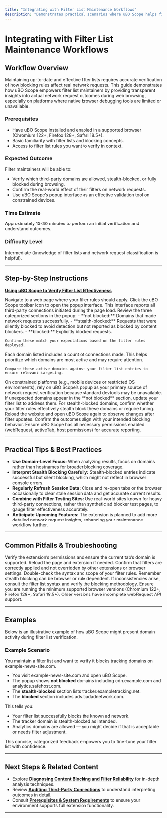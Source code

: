 ```yaml
---
title: "Integrating with Filter List Maintenance Workflows"
description: "Demonstrates practical scenarios where uBO Scope helps filter list maintainers verify network request outcomes, especially on platforms with limited debugging tools. Covers workflow tips and anticipated new features for filter maintainers."
---
```


# Integrating with Filter List Maintenance Workflows

## Workflow Overview

Maintaining up-to-date and effective filter lists requires accurate verification of how blocking rules affect real network requests. This guide demonstrates how uBO Scope empowers filter list maintainers by providing transparent insights into actual network request outcomes during web browsing, especially on platforms where native browser debugging tools are limited or unavailable.

### Prerequisites
- Have uBO Scope installed and enabled in a supported browser (Chromium 122+, Firefox 128+, Safari 18.5+).
- Basic familiarity with filter lists and blocking concepts.
- Access to filter list rules you want to verify in context.

### Expected Outcome
Filter maintainers will be able to:
- Verify which third-party domains are allowed, stealth-blocked, or fully blocked during browsing.
- Confirm the real-world effect of their filters on network requests.
- Use uBO Scope’s popup interface as an effective validation tool on constrained devices.

### Time Estimate
Approximately 15-30 minutes to perform an initial verification and understand outcomes.

### Difficulty Level
Intermediate (knowledge of filter lists and network request classification is helpful).

---

## Step-by-Step Instructions

<u>**Using uBO Scope to Verify Filter List Effectiveness**</u>

<Steps>
  <Step title="Open uBO Scope Popup on the Target Website">
    Navigate to a web page where your filter rules should apply. Click the uBO Scope toolbar icon to open the popup interface. This interface reports all third-party connections initiated during the page load.
  </Step>
  <Step title="Interpret Connection Outcomes">
    Review the three categorized sections in the popup:
    - **not blocked:** Domains that made network requests successfully.
    - **stealth-blocked:** Requests that were silently blocked to avoid detection but not reported as blocked by content blockers.
    - **blocked:** Explicitly blocked requests.

    Confirm these match your expectations based on the filter rules deployed.
  </Step>
  <Step title="Analyze Domain Counts and Frequencies">
    Each domain listed includes a count of connections made. This helps prioritize which domains are most active and may require attention.
    
    Compare these active domains against your filter list entries to ensure relevant targeting.
  </Step>
  <Step title="Validate on Devices with Limited Debugging">
    On constrained platforms (e.g., mobile devices or restricted OS environments), rely on uBO Scope’s popup as your primary source of network request verification because standard devtools may be unavailable.
  </Step>
  <Step title="Iterate Filter Rules Based on Observed Outcomes">
    If unexpected domains appear in the **not blocked** section, update your filter list to address them.
    For stealth-blocked domains, confirm whether your filter rules effectively stealth block these domains or require tuning.
  </Step>
  <Step title="Repeat Testing to Confirm Changes">
    Reload the website and open uBO Scope again to observe changes after filter updates. Confirm the outcomes align with your intended blocking behavior.
  </Step>
</Steps>

<Check>
Ensure uBO Scope has all necessary permissions enabled (webRequest, activeTab, host permissions) for accurate reporting.
</Check>

---

## Practical Tips & Best Practices

- **Use Domain-Level Focus:** When analyzing results, focus on domains rather than hostnames for broader blocking coverage.
- **Interpret Stealth Blocking Carefully:** Stealth-blocked entries indicate successful but silent blocking, which might not reflect in browser console errors.
- **Regularly Refresh Session Data:** Close and re-open tabs or the browser occasionally to clear stale session data and get accurate current results.
- **Combine with Filter Testing Sites:** Use real-world sites known for heavy third-party connections, rather than synthetic ad blocker test pages, to gauge filter effectiveness accurately.
- **Anticipate Upcoming Features:** The extension is planned to add more detailed network request insights, enhancing your maintenance workflow further.

---

## Common Pitfalls & Troubleshooting

<AccordionGroup title="Troubleshooting Tips for Filter List Maintainers">
<Accordion title="No Data or Empty Popup">
Verify the extension’s permissions and ensure the current tab’s domain is supported. Reload the page and extension if needed.
</Accordion>
<Accordion title="Unexpected Domains in 'not blocked' Section">
Confirm that filters are correctly applied and not overridden by other extensions or browser settings. Double-check the syntax and scope of your filter rules.
</Accordion>
<Accordion title="Stealth-Blocked Domains Not Matching Expectations">
Remember stealth blocking can be browser or rule dependent. If inconsistencies arise, consult the filter list syntax and verify the blocking methodology.
</Accordion>
<Accordion title="Limited Visibility on Certain Browsers or Versions">
Ensure you are running the minimum supported browser versions (Chromium 122+, Firefox 128+, Safari 18.5+). Older versions have incomplete webRequest API support.
</Accordion>
</AccordionGroup>

---

## Examples

Below is an illustrative example of how uBO Scope might present domain activity during filter list verification.

### Example Scenario
You maintain a filter list and want to verify it blocks tracking domains on example-news-site.com.

- You visit example-news-site.com and open uBO Scope.
- The popup shows **not blocked** domains including cdn.example.com and analytics.safehost.com.
- The **stealth-blocked** section lists tracker.exampletracking.net.
- The **blocked** section includes ads.badadnetwork.com.

This tells you:
- Your filter list successfully blocks the known ad network.
- The tracker domain is stealth-blocked as intended.
- Analytics domains are allowed — you might decide if that is acceptable or needs filter adjustment.

This concise, categorized feedback empowers you to fine-tune your filter list with confidence.

---

## Next Steps & Related Content

- Explore **[Diagnosing Content Blocking and Filter Reliability](https://docs.url/guides/power-users/diagnosing-content-blocking)** for in-depth analysis techniques.
- Review **[Auditing Third-Party Connections](https://docs.url/guides/core-workflows/auditing-third-party-connections)** to understand interpreting outcomes in detail.
- Consult **[Prerequisites & System Requirements](https://docs.url/getting-started/setup-overview/prerequisites)** to ensure your environment supports full extension functionality.

---
